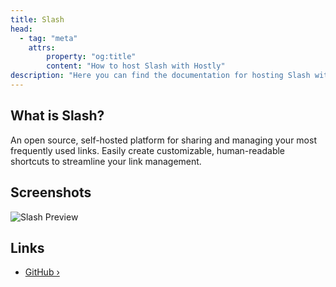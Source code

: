 ```yaml
---
title: Slash
head:
  - tag: "meta"
    attrs:
        property: "og:title"
        content: "How to host Slash with Hostly"
description: "Here you can find the documentation for hosting Slash with Hostly."
---
```



<Badge text="One-click setup." variant="note" size="large" />

## What is Slash?

An open source, self-hosted platform for sharing and managing your most frequently used links. Easily create customizable, human-readable shortcuts to streamline your link management.

## Screenshots

![Slash Preview](https://raw.githubusercontent.com/yourselfhosted/slash/main/docs/assets/demo.png)

## Links

- [GitHub ›](https://github.com/yourselfhosted/slash)
